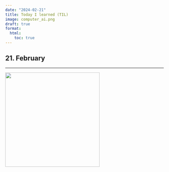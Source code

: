 ```yaml
---
date: "2024-02-21"
title: Today I learned (TIL)
image: computer_ai.png
draft: true
format:
  html:
    toc: true
---
```


<!--- Keeping brief information here that don't create a post. -->
<!--- Update date in header for new entries. -->

## 21. February

---

![](computer_ai.png){ width=300 }
